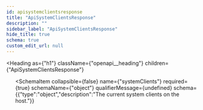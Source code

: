 ```yaml
---
id: apisystemclientsresponse
title: "ApiSystemClientsResponse"
description: ""
sidebar_label: "ApiSystemClientsResponse"
hide_title: true
schema: true
custom_edit_url: null
---
```



<Heading
  as={"h1"}
  className={"openapi__heading"}
  children={"ApiSystemClientsResponse"}
>
</Heading>





<ul>
  <SchemaItem
    collapsible={false}
    name={"message"}
    required={true}
    schemaName={"string"}
    qualifierMessage={undefined}
    schema={{"type":"string","description":"A message with clear information what's going on."}}
  >
    
  </SchemaItem><SchemaItem
    collapsible={false}
    name={"systemClients"}
    required={true}
    schemaName={"object"}
    qualifierMessage={undefined}
    schema={{"type":"object","description":"The current system clients on the host."}}
  >
    
  </SchemaItem>
</ul>
            